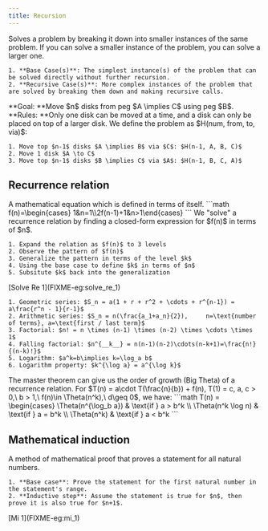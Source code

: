 ```yaml
---
title: Recursion
---
```


Solves a problem by breaking it down into smaller instances of the same problem. If you can solve a smaller instance of the problem, you can solve a larger one.


    1. **Base Case(s)**: The simplest instance(s) of the problem that can be solved directly without further recursion.
    2. **Recursive Case(s)**: More complex instances of the problem that are solved by breaking them down and making recursive calls.




<Block variant="knowledge" title="Tower of Hanoi">
**Goal: **Move $n$ disks from peg $A \implies C$ using peg $B$.
**Rules: **Only one disk can be moved at a time, and a disk can only be placed on top of a larger disk.
We define the problem as $H(num, from, to, via)$:

    1. Move top $n-1$ disks $A \implies B$ via $C$: $H(n-1, A, B, C)$
    2. Move 1 disk $A \to C$
    3. Move top $n-1$ disks $B \implies C$ via $A$: $H(n-1, B, C, A)$
</Block>



## Recurrence relation



<Block variant="primary" title="Recurrence relation / equation">
A mathematical equation which is defined in terms of itself.
```math
f(n)=\begin{cases}    1&n=1\\2f(n-1)+1&n>1\end{cases}
```
</Block>




<Block variant="secondary" title="Solve a recurrence relation - subsitution method">
We "solve" a recurrence relation by finding a closed-form expression for $f(n)$ in terms of $n$.

    1. Expand the relation as $f(n)$ to 3 levels
    2. Observe the pattern of $f(n)$
    3. Generalize the pattern in terms of the level $k$
    4. Using the base case to define $k$ in terms of $n$
    5. Subsitute $k$ back into the generalization
<BlockSep />
[Solve Re 1](FIXME-eg:solve_re_1)
</Block>



<Block variant="knowledge" title="Relevant mathematics">

    1. Geometric series: $S_n = a(1 + r + r^2 + \cdots + r^{n-1}) = a\frac{r^n - 1}{r-1}$
    2. Arithmetic series: $S_n = n(\frac{a_1+a_n}{2}),     n=\text{number of terms}, a=\text{first / last term}$
    3. Factorial: $n! = n \times (n-1) \times (n-2) \times \cdots \times 1$
    4. Falling factorial: $n^{__k__} = n(n-1)(n-2)\cdots(n-k+1)=\frac{n!}{(n-k)!}$
    5. Logarithm: $a^k=b\implies k=\log_a b$
    6. Logarithm property: $k^{\log a} = a^{\log k}$
</Block>





<Block variant="secondary" title="The master theorem">
The master theorem can give us the order of growth (Big Theta) of a recurrence relation.
For $T(n) = a\cdot T(\frac{n}{b}) + f(n),     T(1) = c,     a, c > 0,\ b > 1,\ f(n)\in \Theta(n^k),\ d\geq 0$, we have:
```math
T(n) = \begin{cases}
\Theta(n^{\log_b a}) & \text{if } a > b^k \\
\Theta(n^k \log n)   & \text{if } a = b^k \\
\Theta(n^k)          & \text{if } a < b^k
```
<BlockSep />
</Block>



## Mathematical induction




<Block variant="primary" title="Mathematical induction">
A method of mathematical proof that proves a statement for all natural numbers.

    1. **Base case**: Prove the statement for the first natural number in the statement's range.
    2. **Inductive step**: Assume the statement is true for $n$, then prove it is also true for $n+1$.
<BlockSep />
[Mi 1](FIXME-eg:mi_1)
</Block>